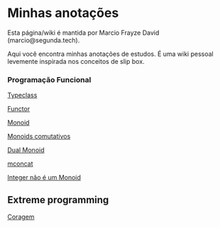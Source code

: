 = Minhas anotações =

Esta página/wiki é mantida por Marcio Frayze David (marcio@segunda.tech).

Aqui você encontra minhas anotações de estudos. É uma wiki pessoal levemente inspirada nos conceitos de slip box.

=== Programação Funcional ===

[[Typeclass]]

[[Functor]]

[[Monoid]]

[[Monoids comutativos]]

[[Dual Monoid]]

[[mconcat]]

[[Integer não é um Monoid]]

== Extreme programming ==

[[Coragem]]
